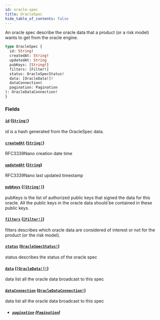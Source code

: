 ```yaml
---
id: oracle-spec
title: OracleSpec
hide_table_of_contents: false
---
```



An oracle spec describe the oracle data that a product (or a risk model)
wants to get from the oracle engine.

```graphql
type OracleSpec {
  id: String!
  createdAt: String!
  updatedAt: String
  pubKeys: [String!]
  filters: [Filter!]
  status: OracleSpecStatus!
  data: [OracleData!]!
  dataConnection(
  pagination: Pagination
): OracleDataConnection!
}
```


### Fields

#### [`id`](#) ([`String!`](/mainnet/api/graphql/scalars/string))

id is a hash generated from the OracleSpec data.


#### [`createdAt`](#) ([`String!`](/mainnet/api/graphql/scalars/string))

RFC3339Nano creation date time


#### [`updatedAt`](#) ([`String`](/mainnet/api/graphql/scalars/string))

RFC3339Nano last updated timestamp


#### [`pubKeys`](#) ([`[String!]`](/mainnet/api/graphql/scalars/string))

pubKeys is the list of authorized public keys that signed the data for this
oracle. All the public keys in the oracle data should be contained in these
public keys.


#### [`filters`](#) ([`[Filter!]`](/mainnet/api/graphql/objects/filter))

filters describes which oracle data are considered of interest or not for
the product (or the risk model).


#### [`status`](#) ([`OracleSpecStatus!`](/mainnet/api/graphql/enums/oracle-spec-status))

status describes the status of the oracle spec


#### [`data`](#) ([`[OracleData!]!`](/mainnet/api/graphql/objects/oracle-data))

data list all the oracle data broadcast to this spec


#### [`dataConnection`](#) ([`OracleDataConnection!`](/mainnet/api/graphql/objects/oracle-data-connection))

data list all the oracle data broadcast to this spec
- ##### [`pagination`](#) ([`Pagination`](/mainnet/api/graphql/inputs/pagination))






